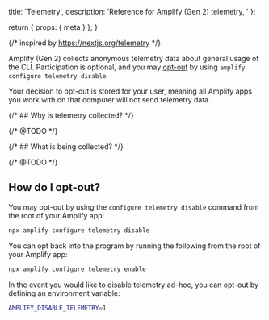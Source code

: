   title: 'Telemetry',
  description: 'Reference for Amplify (Gen 2) telemetry, '
};

  return {
    props: {
      meta
    }
  };
}

{/* inspired by https://nextjs.org/telemetry */}

Amplify (Gen 2) collects anonymous telemetry data about general usage of the CLI. Participation is optional, and you may [opt-out](#how-do-i-opt-out) by using `amplify configure telemetry disable`.

Your decision to opt-out is stored for your user, meaning all Amplify apps you work with on that computer will not send telemetry data.

{/* ## Why is telemetry collected? */}

{/* @TODO */}

{/* ## What is being collected? */}

{/* @TODO */}

## How do I opt-out?

You may opt-out by using the `configure telemetry disable` command from the root of your Amplify app:

```bash
npx amplify configure telemetry disable
```

You can opt back into the program by running the following from the root of your Amplify app:

```bash
npx amplify configure telemetry enable
```

In the event you would like to disable telemetry ad-hoc, you can opt-out by defining an environment variable:

```bash
AMPLIFY_DISABLE_TELEMETRY=1
```
